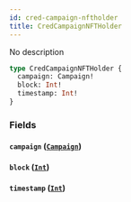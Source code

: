 ```yaml
---
id: cred-campaign-nftholder
title: CredCampaignNFTHolder
---
```



No description

```graphql
type CredCampaignNFTHolder {
  campaign: Campaign!
  block: Int!
  timestamp: Int!
}
```


### Fields

#### `campaign` ([`Campaign`](../../references/objects/campaign))




#### `block` ([`Int`](../../references/scalars/int))




#### `timestamp` ([`Int`](../../references/scalars/int))






